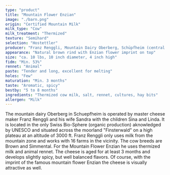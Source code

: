 ```yaml
---
type: "product"
title: "Mountain Flower Enzian"
image: "./barn.png"
origin: "Certified Mountain Milk"
milk_type: "Cow"
milk_treatment: "Thermized"
texture: "Semihard"
selection: "Hostettler"
producer: "Franz Renggli, Mountain Dairy Oberberg, Schüpfheim (central Switzerland)"
appearance: "Natural brown rind with Enzian flower imprint on top"
size: "ca. 10 lbs, 10 inch diameter, 4 inch high"
fidm: "Min. 53%"
rennet: "Animal"
paste: "Tender and long, excellent for melting"
holes: "Few"
maturation: "Min. 3 months"
taste: "Aromatic, spicy"
bestby: "5 to 8 months"
ingredients: "Thermized cow milk, salt, rennet, cultures, hay bits"
allergen: "Milk"
---
```


The mountain dairy Oberberg in Schuepfheim is operated by master cheese maker Franz Renggli and his wife Sandra with the children Sina and Linda. It is located in the only Swiss Bio-Sphere (organic production) aknowledged by UNESCO and situated across the moorland "Finsterwald" on a high plateau at an altitude of 3000 ft.
Franz Renggli only uses milk from the mountain zone and works with 16 farms in the vicinity. The cow breeds are Brown and Simmental.
For the Mountain Flower Enzian he uses thermized milk and animal rennet. The cheese is aged for at least 3 months and develops slightly spicy, but well balanced flavors. Of course, with the imprint of the famous mountain flower Enzian the cheese is visually attractive as well.